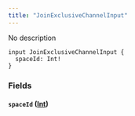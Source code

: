 ```yaml
---
title: "JoinExclusiveChannelInput"
---
```


No description

```
input JoinExclusiveChannelInput {
  spaceId: Int!
}

```

### Fields[](#fields "Direct link to heading")

#### `spaceId` ([Int](/developer/graphql-api/references/scalars/int))[](#spaceid-int "Direct link to heading")